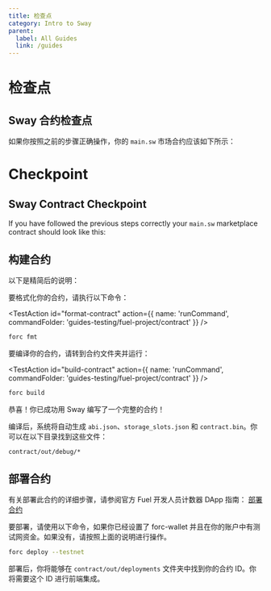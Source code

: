 ```yaml
---
title: 检查点
category: Intro to Sway
parent:
  label: All Guides
  link: /guides
---
```



# 检查点

## Sway 合约检查点

如果你按照之前的步骤正确操作，你的 `main.sw` 市场合约应该如下所示：

# Checkpoint

## Sway Contract Checkpoint

If you have followed the previous steps correctly your `main.sw` marketplace contract should look like this:

<CodeImport
  file="../../examples/intro-to-sway/contract/src/main.sw"
  comment="all"
  commentType="//"
  lang="sway"
/>


## 构建合约

以下是精简后的说明：

要格式化你的合约，请执行以下命令：

<TestAction
id="format-contract"
action={{
  name: 'runCommand',
  commandFolder: 'guides-testing/fuel-project/contract'
}}
/>

```sh
forc fmt
```

要编译你的合约，请转到合约文件夹并运行：

<TestAction
id="build-contract"
action={{
  name: 'runCommand',
  commandFolder: 'guides-testing/fuel-project/contract'
}}
/>

```sh
forc build
```

恭喜！你已成功用 Sway 编写了一个完整的合约！

编译后，系统将自动生成 `abi.json`、`storage_slots.json` 和 `contract.bin`。你可以在以下目录找到这些文件：

```sh
contract/out/debug/*
```

## 部署合约

有关部署此合约的详细步骤，请参阅官方 Fuel 开发人员计数器 DApp 指南：
[部署合约](/guides/counter-dapp/building-a-smart-contract/#deploy-the-contract)

要部署，请使用以下命令，如果你已经设置了 forc-wallet 并且在你的账户中有测试网资金。如果没有，请按照上面的说明进行操作。

```sh
forc deploy --testnet
```

部署后，你将能够在 `contract/out/deployments` 文件夹中找到你的合约 ID。你将需要这个 ID 进行前端集成。

